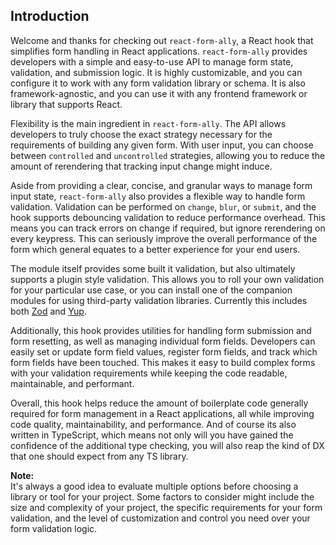 ## Introduction

Welcome and thanks for checking out `react-form-ally`, a React hook that simplifies form handling in React applications.
`react-form-ally` provides developers with a simple and easy-to-use API to manage form state, validation, and
submission logic. It is highly customizable, and you can configure it to work with any form validation library or
schema. It is also framework-agnostic, and you can use it with any frontend framework or library that supports React.

Flexibility is the main ingredient in `react-form-ally`. The API allows developers to truly choose the exact strategy
necessary for the requirements of building any given form. With user input, you can choose between `controlled` and
`uncontrolled` strategies, allowing you to reduce the amount of rerendering that tracking input change might induce.

Aside from providing a clear, concise, and granular ways to manage form input state, `react-form-ally` also provides
a flexible way to handle form validation. Validation can be performed on `change`, `blur`, or `submit`, and the hook
supports debouncing validation to reduce performance overhead. This means you can track errors on change if required,
but ignore rerendering on every keypress. This can seriously improve the overall performance of the form which general
equates to a better experience for your end users.

The module itself provides some built it validation, but also ultimately supports a plugin style validation. This
allows you to roll your own validation for your particular use case, or you can install one of the companion modules
for using third-party validation libraries. Currently this includes both [Zod](https://zod.dev) and
[Yup](https://github.com/jquense/yup).

Additionally, this hook provides utilities for handling form submission and form resetting, as well as managing individual
form fields. Developers can easily set or update form field values, register form fields, and track which form fields
have been touched. This makes it easy to build complex forms with your validation requirements while keeping the code
readable, maintainable, and performant.

Overall, this hook helps reduce the amount of boilerplate code generally required for form management in a React
applications, all while improving code quality, maintainability, and performance. And of course its also written in
TypeScript, which means not only will you have gained the confidence of the additional type checking, you will also
reap the kind of DX that one should expect from any TS library.

**Note:**<br/>
It's always a good idea to evaluate multiple options before choosing a library or tool for your project.
Some factors to consider might include the size and complexity of your project, the specific requirements for your
form validation, and the level of customization and control you need over your form validation logic.
